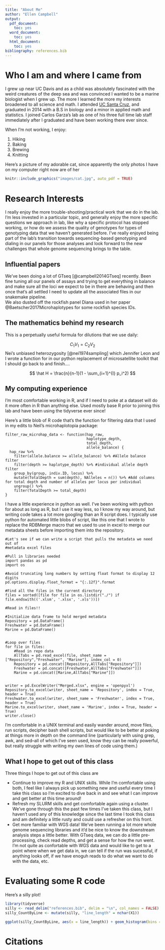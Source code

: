 ```yaml
---
title: "About Me"
author: "Ellen Campbell"
output:
  pdf_document:
    toc: yes
  word_document:
    toc: yes
  html_document:
    toc: yes
bibliography: references.bib
---
```


# Who I am and where I came from

I grew up near UC Davis and as a child was absolutely fascinated with the weird
creatures of the deep sea and was convinced I wanted to be a marine biologist
when I grew up.  The more I learned the more my interests broadened to all science
and math.  I attended [UC Santa Cruz](https://www.ucsc.edu/), and graduated in 
2014 with a B.S in biology and a minor in applied math and statistics. I joined 
Carlos Garza’s lab as one of his three full time lab staff immediately after I 
graduated and have been working there ever since.

When I'm not working, I enjoy:

1. Hiking
1. Baking
1. Brewing
1. Knitting


Here's a picture of my adorable cat, since apparently the only photos I have on my 
computer right now are of her

```r
knitr::include_graphics("images/cat.jpg", auto_pdf = TRUE)
```

# Research Interests

I really enjoy the more trouble-shooting/practical work that we do in the lab. 
I’m less invested in a particular topic, and generally enjoy the more specific 
questions we approach in lab, like why a specific protocol has stopped working, 
or how do we assess the quality of genotypes for types of genotyping data that we
haven't generated before. I've really enjoyed being part of the lab’s transition 
towards sequencing-based genotyping and dialing in our panels for those analyses
and look forward to the new challenges that whole genome sequencing brings to the
table.

## Influential papers

We've been doing a lot of GTseq [@campbell2014GTseq] recently.  Been fine tuning
all our panels of assays and trying to get everything in balance and make sure
all the loci we expect to be in there are behaving and then once that's all 
settled I need to update all the associated files in our snakemake pipeline.  
We also dusted off the rockfish panel Diana used in her paper @Baetscher2017Microhaplotypes 
for some rockfish species IDs.

## The mathematics behind my research

This is a perpetually useful formula for dilutions that we use daily:

$$
C_1 V_1 = C_2V_2
$$
Nei's unbiased heterozygosity [@nei1974sampling] which Jennifer Leon and I wrote
a function for in our python replacement of microsatellite toolkit that I should
go back to and finish....

$$
\hat H = \frac{n}{n-1}(1 - \sum_{i=1}^{I} p_i^2)
$$

## My computing experience

I'm most comfortable working in R, and if I need to poke at a dataset will do it
more often in R than anything else.  Used mostly base R prior to joining this lab
and have been using the tidyverse ever since!

Here's a little blob of R code that's the function for filtering data that I
used in my edits to Neil's microhaplotopia package:
```
filter_raw_microhap_data <- function(hap_raw,
                                     haplotype_depth,
                                     total_depth,
                                     allele_balance) {
  hap_raw %>%
    filter(allele.balance >= allele_balance) %>% #Allele balance filter
    filter(depth >= haplotype_depth) %>% #individual allele depth filter
    group_by(group, indiv.ID, locus) %>%
    mutate(TotalDepth = sum(depth), NAlleles = n()) %>% #Add columns for total depth and number of alleles per locus per individual
    ungroup() %>%
    filter(TotalDepth >= total_depth)
}
```

I have a little experience in python as well.  I've been working with python for
about as long as R, but I use it way less, so I know my way around, but writing
code takes a lot more googling than an R script does.  I typically use python for
automated little blobs of script, like this one that I wrote to replace the 
RDBMerge macro that we used to use in excel to merge our metadata sheets before 
importing them into the repository.

```
#Let's see if we can write a script that pulls the metadata we need out of
#metadata excel files

#Pull in libraries needed
import pandas as pd
import os

#Avoid truncating long numbers by setting float format to display 12 digits
pd.options.display.float_format = "{:.12f}".format

#Find all the files in the current directory
files = sorted([file for file in os.listdir("./") if file.endswith(('.xlsm', '.xlsx', '.xls'))])

#Read in files!!

#Initialize data frame to hold merged metadata
Repository = pd.DataFrame()
Freshwater = pd.DataFrame()
Marine = pd.DataFrame()


#Loop over files
for file in files:
    #Read in repo data
    AllTabs = pd.read_excel(file, sheet_name = ["Repository","Freshwater", "Marine"], index_col = 0)
    Repository = pd.concat([Repository,AllTabs["Repository"]])
    Freshwater = pd.concat([Freshwater,AllTabs["Freshwater"]])
    Marine = pd.concat([Marine,AllTabs["Marine"]])


writer = pd.ExcelWriter("Merged.xlsx", engine = 'openpyxl')
Repository.to_excel(writer, sheet_name = 'Repository', index = True, header = True)
Freshwater.to_excel(writer, sheet_name = 'Freshwater', index = True, header = True)
Marine.to_excel(writer, sheet_name = 'Marine', index = True, header = True)
writer.close()
```

I'm comfortable in a UNIX terminal and easily wander around, move files, run 
scripts, decipher bash shell scripts, but would like to be better at poking at
things more in depth on the command line (particularly with using grep, awk, and 
sed--all of which I've seen used, know they can be really powerful, but really
struggle with writing my own lines of code using them.)

## What I hope to get out of this class

Three things I hope to get out of this class are

* Continue to improve my R and UNIX skills.  While I'm comfortable using both, I
feel like I always pick up something new and useful every time I take this class
so I'm excited to dive back in and see what I can improve and get better at this
time around!
* Refresh my SLURM skills and get comfortable again using a cluster.  We've gone
through this the past few times I've taken this class, but I haven't used any of
this knowledge since the last time I took this class and am definitely a little
rusty and could use a refresher on this front.
* Get more familiar with WGS data!  We've been running a lot more whole genome 
sequencing libraries and it'd be nice to know the downstream analysis steps a 
little better.  With GTseq data, we can do a little pre-processing, check read 
depths, and get a sense for how the run went.  I'm not quite as confortable with
WGS data and would like to get to a point where when we get data in, we can tell
if the run was sucessful, if anything looks off, if we have enoguh reads to do
what we want to do with the data, etc.

# Evaluating some R code

Here's a silly plot!
```r
library(tidyverse)
silly <- read_delim("references.bib", delim = "\n", col_names = FALSE)
silly_CountByLine <- mutate(silly, "line_length" = nchar(X1))

ggplot(silly_CountByLine, aes(x = line_length)) + geom_histogram(bins = 10)
```


# Citations

